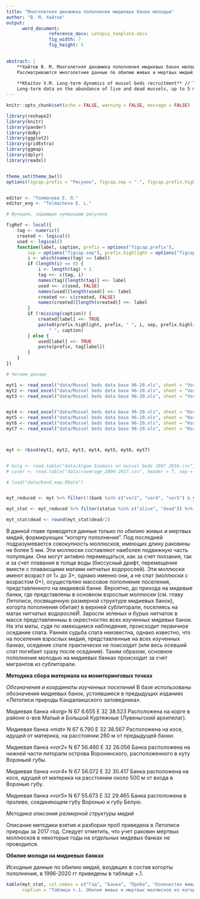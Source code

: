 ```yaml
---
title: "Многолетняя динамика пополнения мидиевых банок молодью"
author: "В. М. Хайтов"
output: 
      word_document:
                reference_docx: Letopis_template.docx
                fig_width: 7
                fig_height: 5

 
abstract: |
    **Хайтов В. М. Многолетняя динамика пополнения мидиевых банок молодью ** // Толмачева Е. Л. (ред.) Летопись природы Кадалакшского заповедника за 2019 год (ежегодный отчет). Кандалакша. Т.1 (Летопись природы Кандалакшского заповедника, кн. ++)
    Рассматриваются многолетние данные по обилию живых и мертвых мидий, имеющих размеры до 5 мм, формирующих когорту пополнения на пяти мидиевых банках, расположенных в акватории Вороньей губы и в Лувеньгском архипелаге.   
    
    **Khaitov V.M. Long-term dynamics of mussel beds recruitment** // Tolmacheva E. L. (ed.)  The Chronicle of Nature by the Kandalaksha Reserve for 2019 (Annual report).  Kandalaksha. V.1. (The Chronicle of Nature by the Kandalaksha Reserve, Book N ++)
    Long-term data on the abundance of live and dead mussels, up to 5 mm in size, forming a cohort of recruitment at five mussel banks located in the waters of Voronya Bay and the Luvenga Archipelago are reviewed.       
---
```


```r
knitr::opts_chunk$set(echo = FALSE, warning = FALSE, message = FALSE)

library(reshape2)
library(knitr)
library(pander)
library(doBy)
library(ggplot2)
library(gridExtra)
library(ggmap)
library(dplyr)
library(readxl)


theme_set(theme_bw())
options(figcap.prefix = "Рисунок", figcap.sep = ".", figcap.prefix.highlight = "**" )


editor <- "Толмачева Е. Л."
editor_eng <- "Tolmacheva E. L."

# Функция, задающая нумерацию рисунков

figRef <- local({
    tag <- numeric()
    created <- logical()
    used <- logical()
    function(label, caption, prefix = options("figcap.prefix"), 
        sep = options("figcap.sep"), prefix.highlight = options("figcap.prefix.highlight")) {
        i <- which(names(tag) == label)
        if (length(i) == 0) {
            i <- length(tag) + 1
            tag <<- c(tag, i)
            names(tag)[length(tag)] <<- label
            used <<- c(used, FALSE)
            names(used)[length(used)] <<- label
            created <<- c(created, FALSE)
            names(created)[length(created)] <<- label
        }
        if (!missing(caption)) {
            created[label] <<- TRUE
            paste0(prefix.highlight, prefix, " ", i, sep, prefix.highlight, 
                " ", caption)
        } else {
            used[label] <<- TRUE
            paste(prefix, tag[label])
        }
    }
})


```



```r
# Читаем данные

myt1 <- read_excel("data/Mussel beds data base 96-20.xls", sheet = "Vor2, vor4, vor5 1996-2008", na = "NA")
myt2 <- read_excel("data/Mussel beds data base 96-20.xls", sheet = "Vor2, vor4, vor5 2009-2016", na = "NA")
myt3 <- read_excel("data/Mussel beds data base 96-20.xls", sheet = "Vor2, Vor4, Vor5 2017-2020", na = "NA")


myt4 <- read_excel("data/Mussel beds data base 96-20.xls", sheet = "Korg, Mat 1997-2008", na = "NA")
myt5 <- read_excel("data/Mussel beds data base 96-20.xls", sheet = "Korg, Mat 2009-2011", na = "NA")
myt6 <- read_excel("data/Mussel beds data base 96-20.xls", sheet = "Korg, Mat 2012-2016", na = "NA")
myt7 <- read_excel("data/Mussel beds data base 96-20.xls", sheet = "Korg, Mat 2017-2020", na = "NA")



myt <- rbind(myt1, myt2, myt3, myt4, myt5, myt6, myt7)


# balg <- read.table("data/Algae biomass on mussel beds 1997 2016.csv", header = T, sep = ";")
# cover <- read.table("data/coverage_2004-2017.csv", header = T, sep = ";")

# load("data/Kand_map.RData")


myt_reduced <- myt %>% filter(!(bank %in% c("vor2", "vor4", "vor5") & year %in% c(2013) & season %in% c("July", "June")) & !(bank %in% c("mat", "korg") & year %in% c(2008, 2009, 2010, 2011, 2012, 2013) & season %in% c("June", "March", "January", "July")))

myt_stat <- myt_reduced %>% filter(status %in% c("alive", "dead")) %>% filter(length <= 5) %>%  group_by(year, bank, sample, status) %>% summarise(N = n()) %>% dcast(., year + bank + sample ~ status) 

myt_stat$dead <- round(myt_stat$dead/2) 

```

В данной главе приводятся данные только по обилию живых и мертвых мидий, формирующих "когорту пополнения". Под последней подразумевается совокупность моллюсков, имеющих длину раковины не более 5 мм. Эти моллюски составляют наиболее подвижную часть популяции. Они могут активно перемещаться, как за счет ползания, так и за счет плавания в толще воды (биссусный дрифт, перемещение вместе с плавающими матами нитчатых водорослей). Эти моллюски имеют возраст от 1+ до 3+, однако именно они, а не спат (моллюски с возрастом 0+), осуществляю массовое пополнение поселения, представленного на мидиевой банке. Вероятно, до прихода на мидевые банки, где представлены в основном взрослые моллюски (см. главу Летописи, посвященную размерной структуре мидиевых банок), когорта пополнения обитает в верхней сублиторали, поселяясь на матах нитчатых водорослеЙ. Заросли зеленых и бурых нитчаток  в массе представленныы в окрестностях всех изученных мидевых банок. На эти маты, судя по имеющимся наблюдения, происходит первичное оседание спата. Ранняя судьба спата неизвестна, однако известно, что на поселения взрослых мидий, представленные на всех изученных банках, оседение спате практически не поисходит (или весь осевший спат погибает сразу после оседания). Таким образом, основное пополнение молодью на мидиевых банках происходит за счет мигрантов из сублиторали.    


**Методика сбора материала на мониторинговых точках**

_Обозначения и координаты изученных поселений_
В базе использованы обозначения мидиевых банок, устоявшиеся в предыдущих изданиях «Летописи природы Кандалакшского заповедника». 

Мидиевая банка *«korg»*
N 67 6.655
E 32 38.523
Расположена на корге в районе о-вов Малый и Большой Куртяжные (Лувеньгский архипелаг).

Мидиевая банка *«mat»*
N 67 6.790
E 32 38.567
Расположена на косе, идущей от материка, на расстоянии 260 м от предыдущей банки.

Мидиевая банка *«vor2»*
N 67 56.460
E 32 26.056 
Банка расположена на нижней части литорали острова Воронинского, расположенного  в куту Вороньей губы. 

Мидиевая банка *«vor4»*
N 67 56.072
E 32 30.417
Банка расположена на косе, идущей от материка на расстоянии около 500 м от входа в Воронью губу. 

Мидиевая банка *«vor5»*
N 67 55.673
E 32 29.465
Банка расположена в проливе, соединяющем губу Воронью и губу Белую.  
 

_Методика описания размерной структуры мидий_

Описание методики взятия и разборки проб приведена в Летописи природы за 2017 год. Следует отметить, что учет раковин мертвых моллюсков в некоторые годы на отдельных мидевых банках не проводился.   


**Обилие молоди на мидиевых банках**


 Исходные данные по обилию мидий, входящих в состав когорты пополнения,  в 1996-2020 гг  приведены в таблице +.1. 
 
 
 
```r
kable(myt_stat, col.names = c("Год", "Банка", "Проба", "Количество живых", "Количество мертвых"),
      caption = "Таблица +.1. Обилие живых и мертвых моллюсков из когорты пополнения на разных мидиевых банках в разные годы. Abundance of live and dead mussels from a cohort of recruitment at different mussel beds in different years. \n **Примечание**: Обилие приведено в экз. на рамку 1/182 м^2^. Обилие мертвых расчитано как общая численность створок моллюсков, отмеченных в пробе, деленная два.")
```
 
 
 
 
 